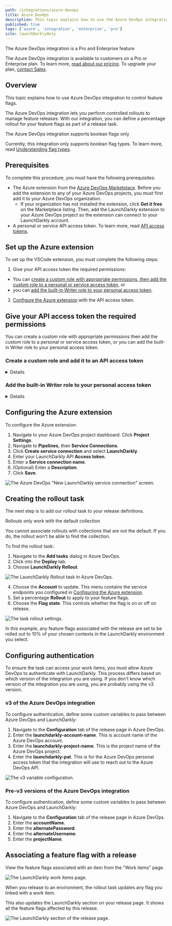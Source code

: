 ```yaml
---
path: /integrations/azure-devops
title: Azure DevOps
description: This topic explains how to use the Azure DevOps integration to control feature flags.
published: true
tags: ['azure', 'integration', 'enterprise', 'pro']
site: launchDarklyOnly
---
```


<Callout intent="primary">
  <CalloutTitle>The Azure DevOps integration is a Pro and Enterprise feature</CalloutTitle>
  <CalloutDescription>

The Azure DevOps integration is available to customers on a Pro or Enterprise plan. To learn more, [read about our pricing](https://launchdarkly.com/pricing/). To upgrade your plan, [contact Sales](https://launchdarkly.com/contact-sales/).

  </CalloutDescription>
</Callout>

## Overview

This topic explains how to use Azure DevOps integration to control feature flags.

The Azure DevOps integration lets you perform controlled rollouts to manage feature releases. With our integration, you can define a percentage rollout for your feature flags as part of a release task.

<Callout intent="info">
  <CalloutTitle>The Azure DevOps integration supports boolean flags only</CalloutTitle>
  <CalloutDescription>

Currently, this integration only supports boolean flag types. To learn more, read [Understanding flag types](/home/flags/variations#understanding-flag-types).

  </CalloutDescription>
</Callout>

## Prerequisites

To complete this procedure, you must have the following prerequisites:

- The Azure extension from the [Azure DevOps Marketplace](https://marketplace.visualstudio.com/items?itemName=launchdarkly.launchdarkly-extension). Before you add the extension to any of your Azure DevOps projects, you must first add it to your Azure DevOps organization. 
  -  If your organization has not installed the extension, click **Get it free** on the Marketplace listing. Then, add the LaunchDarkly extension to your Azure DevOps project so the extension can connect to your LaunchDarkly account.
- A personal or service API access token. To learn more, read [API access tokens](/home/account-security/api-access-tokens).

## Set up the Azure extension

To set up the VSCode extension, you must complete the following steps:

1. Give your API access token the required permissions:
  - You can [create a custom role with appropriate permissions, then add the custom role to a personal or service access token](#create-a-custom-role-and-add-it-to-an-api-access-token), or
  - you can [add the built-in Writer role to your personal access token](#add-the-built-in-writer-role-to-your-personal-access-token).
2. [Configure the Azure extension](#configuring-the-azure-extension) with the API access token.

## Give your API access token the required permissions

You can create a custom role with appropriate permissions then add the custom role to a personal or service access token, or you can add the built-in Writer role to your personal access token.

### Create a custom role and add it to an API access token

<Details summary="Expand Create a custom role and add it to an API access token">

<Callout intent="primary">
<CalloutTitle>Service tokens and custom roles are Enterprise features</CalloutTitle>
<CalloutDescription>

Service tokens and custom roles are available to customers on an Enterprise plan. To learn more, [read about our pricing](https://launchdarkly.com/pricing/). To upgrade your plan, [contact Sales](https://launchdarkly.com/contact-sales/).

</CalloutDescription>
</Callout>

To create a custom role for the API access token:

1. Navigate to the **Account settings** page.
2. Click into the **Roles** tab.
3. Click **Create role**. The "Create custom role" panel appears.
4. Give the custom role a human-readable name.
5. Grant write access to the environments and feature flags relevant to your Azure DevOps projects.
6. Click **Save role**.

</Details>

### Add the built-in Writer role to your personal access token

<Details summary="Expand Add the built-in Writer role to your personal access token">

To add the built-in Writer role to a personal access token:

1. Navigate to the **Account settings** page.
2. Click into the **Authorization** tab.
3. Find the personal access token you want to add permissions to and select "Edit token" from its **overflow menu**. The "Edit" panel appears.
4. In the **Role** menu, select "Writer."
5. Click **Save token**.

Your personal token now has the Writer role.

</Details>

## Configuring the Azure extension

To configure the Azure extension:

1. Navigate to your Azure DevOps project dashboard. Click **Project Settings**.
2. Navigate to **Pipelines**, then **Service Connections**.
3. Click **Create service connection** and select **LaunchDarkly**.
4. Enter your LaunchDarkly API **Access token**.
5. Enter a **Service connection name**.
6. (Optional) Enter a **Description**.
7. Click **Save**.

![The Azure DevOps "New LaunchDarkly service connection" screen.](azuredevops-add-connection.png)

## Creating the rollout task

The next step is to add our rollout task to your release definitions.

<Callout intent="alert">
  <CalloutTitle>Rollouts only work with the default collection</CalloutTitle>
  <CalloutDescription>

You cannot associate rollouts with collections that are not the default. If you do, the rollout won't be able to find the collection.

  </CalloutDescription>
</Callout>

To find the rollout task:

1. Navigate to the **Add tasks** dialog in Azure DevOps.
2. Click into the **Deploy** tab.
3. Choose **LaunchDarkly Rollout**.

![The LaunchDarkly Rollout task in Azure DevOps.](azuredevops-ld-rollout.png)

4. Choose the **Account** to update. This menu contains the service endpoints you configured in [Configuring the Azure extension](##configuring-the-azure-extension).
5. Set a percentage **Rollout** to apply to your feature flags.
6. Choose the **Flag state**. This controls whether the flag is on or off on release.

![The task rollout settings.](azuredevops-controlled-rollout.png)

In this example, any feature flags associated with the release are set to be rolled out to 10% of your chosen contexts in the LaunchDarkly environment you select.

## Configuring authentication

To ensure the task can access your work items, you must allow Azure DevOps to authenticate with LaunchDarkly. This process differs based on which version of the integration you are using. If you don't know which version of the integration you are using, you are probably using the v3 version.

### v3 of the Azure DevOps integration

To configure authentication, define some custom variables to pass between Azure DevOps and LaunchDarkly:

1. Navigate to the **Configuration** tab of the release page in Azure DevOps.
2. Enter the **launchdarkly-account-name**. This is account name of the Azure DevOps account.
3. Enter the **launchdarkly-project-name**. This is the project name of the Azure DevOps project.
4. Enter the **launchdarkly-pat**. This is for the Azure DevOps personal access token that the integration will use to reach out to the Azure DevOps API.

![The v3 variable configuration.](azuredevops-variables.png)

### Pre-v3 versions of the Azure DevOps integration

To configure authentication, define some custom variables to pass between Azure DevOps and LaunchDarkly:

1. Navigate to the **Configuration** tab of the release page in Azure DevOps.
2. Enter the **accountName**.
3. Enter the **alternatePassword**.
4. Enter the **alternateUsername**.
5. Enter the **projectName**.

## Associating a feature flag with a release

View the feature flags associated with an item from the "Work items" page.

![The LaunchDarkly work items page.](azuredevops-ld-work-items.png)

When you release to an environment, the rollout task updates any flag you linked with a work item.

This also updates the LaunchDarkly section on your release page. It shows all the feature flags affected by this release.

![The LaunchDarkly section of the release page.](azuredevops-ld-release-page.png)
